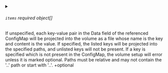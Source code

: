 

<PartialName />



<details className="config-field" data-expandable="true">
<summary>

###### `items` <span class="config-field-required" data-required="false">required</span> <span class="config-field-type">object[]</span> <span class="config-field-default"></span> <span class="config-field-enum"></span>

If unspecified, each key-value pair in the Data field of the referenced
ConfigMap will be projected into the volume as a file whose name is the
key and content is the value. If specified, the listed keys will be
projected into the specified paths, and unlisted keys will not be
present. If a key is specified which is not present in the ConfigMap,
the volume setup will error unless it is marked optional. Paths must be
relative and may not contain the '..' path or start with '..'.
+optional

</summary>

<PartialItems />


</details>


<PartialDefaultMode />
